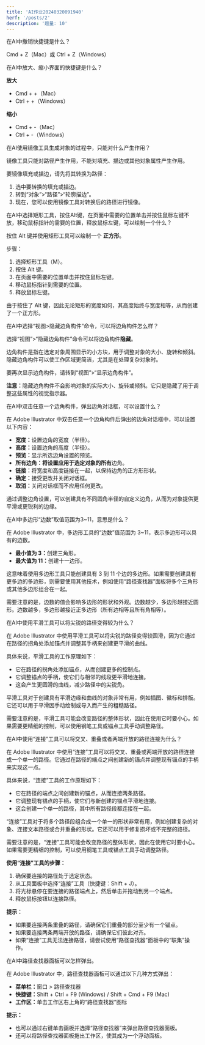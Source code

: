 ```yaml
---
title: 'AI作业20240320091940'
herf: '/posts/2'
description: '题量: 10'
---
```




<div className="prose mx-auto">

在AI中撤销快捷键是什么？

<div class="relative mt-2.5 box-border max-w-full select-text rounded-[10px] border border-solid border-[hsla(0,0%,100%,0.192)] bg-[#000] p-2.5 text-sm transition-all duration-[0.3s] ease-[ease]">
  <div class="m-0 bg-transparent leading-normal text-white" dir="auto" style="font-size: 14px;"><p dir="auto">Cmd + Z（Mac）或 Ctrl + Z（Windows）</p></div>
</div>

在AI中放大、缩小界面的快捷键是什么？

<div class="relative mt-2.5 box-border max-w-full select-text rounded-[10px] border border-solid border-[hsla(0,0%,100%,0.192)] bg-[#000] p-2.5 text-sm transition-all duration-[0.3s] ease-[ease]">
  <div class="m-0 bg-transparent leading-normal text-white" dir="auto" style="font-size: 14px;">
    <p class="mb-4" dir="auto"><strong class="font-semibold">放大</strong></p>
    <ul class="mb-4 mt-0 pl-[2em]">
      <li>Cmd + +（Mac）</li>
      <li>Ctrl + +（Windows）</li>
    </ul>
    <p class="mb-4" dir="auto"><strong class="font-semibold">缩小</strong></p>
    <ul class="mb-4 mt-0 pl-[2em]">
      <li>Cmd + -（Mac）</li>
      <li>Ctrl + -（Windows）</li>
    </ul>
  </div>
</div>

在AI使用镜像工具生成对象的过程中，只能对什么产生作用？

<div class="relative mt-2.5 box-border max-w-full select-text rounded-[10px] border border-solid border-[hsla(0,0%,100%,0.192)] bg-[#000] p-2.5 text-sm transition-all duration-[0.3s] ease-[ease]">
  <div class="m-0 bg-transparent leading-normal text-white" dir="auto" style="font-size: 14px;">
    <p class="mb-4 mt-0" dir="auto">镜像工具只能对路径产生作用，不能对填充、描边或其他对象属性产生作用。</p>
    <p class="mb-4 mt-0" dir="auto">要镜像填充或描边，请先将其转换为路径：</p>
    <ol class="mt-0 pl-[2em]">
      <li>选中要转换的填充或描边。</li>
      <li>转到“对象”&gt;“路径”&gt;“轮廓描边”。</li>
      <li>现在，您可以使用镜像工具对转换后的路径进行镜像。</li>
    </ol>
  </div>
</div>

在AI中选择矩形工具，按住Alt键，在页面中需要的位置单击并按住鼠标左键不放，移动鼠标指针的需要的位置，释放鼠标左键，可以绘制一个什么？

<div class="relative mt-2.5 box-border max-w-full select-text rounded-[10px] border border-solid border-[hsla(0,0%,100%,0.192)] bg-[#000] p-2.5 text-sm transition-all duration-[0.3s] ease-[ease]">
  <div class="m-0 bg-transparent leading-normal text-white" dir="auto" style="font-size: 14px;">
    <p class="mb-4 mt-0" dir="auto">按住 Alt 键并使用矩形工具可以绘制一个 <strong class="font-semibold">正方形</strong>。</p>
    <p class="mb-4 mt-0" dir="auto">步骤：</p>
    <ol class="mt-0 pl-[2em]">
      <li>选择矩形工具（M）。</li>
      <li>按住 Alt 键。</li>
      <li>在页面中需要的位置单击并按住鼠标左键。</li>
      <li>移动鼠标指针到需要的位置。</li>
      <li>释放鼠标左键。</li>
    </ol>
    <p class="mt-0" dir="auto">由于按住了 Alt 键，因此无论矩形的宽度如何，其高度始终与宽度相等，从而创建了一个正方形。</p>
  </div>
</div>

在AI中选择“视图>隐藏边角构件”命令，可以将边角构件怎么样？

<div class="relative mt-2.5 box-border max-w-full select-text rounded-[10px] border border-solid border-[hsla(0,0%,100%,0.192)] bg-[#000] p-2.5 text-sm transition-all duration-[0.3s] ease-[ease]">
  <div class="m-0 bg-transparent leading-normal text-white" dir="auto" style="font-size: 14px;">
    <p class="mb-4 mt-0" dir="auto">选择“视图”&gt;“隐藏边角构件”命令可以将边角构件<strong class="font-semibold">隐藏</strong>。</p>
    <p class="mb-4 mt-0" dir="auto">边角构件是指在选定对象周围显示的小方块，用于调整对象的大小、旋转和倾斜。隐藏边角构件可以使工作区域更简洁，尤其是在处理复杂对象时。</p>
    <p class="mb-4 mt-0" dir="auto">要再次显示边角构件，请转到“视图”&gt;“显示边角构件”。</p>
    <p class="mt-0" dir="auto"><strong class="font-semibold">注意：</strong>隐藏边角构件不会影响对象的实际大小、旋转或倾斜。它只是隐藏了用于调整这些属性的视觉指示器。</p>
  </div>
</div>

在AI中双击任意一个边角构件，弹出边角对话框，可以设置什么？

<div class="relative mt-2.5 box-border max-w-full select-text rounded-[10px] border border-solid border-[hsla(0,0%,100%,0.192)] bg-[#000] p-2.5 text-sm transition-all duration-[0.3s] ease-[ease]">
  <div class="m-0 bg-transparent leading-normal text-white" dir="auto" style="font-size: 14px;">
    <p class="mb-4 mt-0" dir="auto">在 Adobe Illustrator 中双击任意一个边角构件后弹出的边角对话框中，可以设置以下内容：</p>
    <ul class="mb-4 mt-0 pl-[2em]">
      <li><strong class="font-semibold">宽度：</strong>设置边角的宽度（半径）。</li>
      <li><strong class="font-semibold">高度：</strong>设置边角的高度（半径）。</li>
      <li><strong class="font-semibold">预览：</strong>显示所选边角设置的预览。</li>
      <li><strong>所有边角：<strong>将设置应用于选定对象的</strong>所有</strong>边角。</li>
      <li><strong class="font-semibold">链接：</strong>将宽度和高度链接在一起，以保持边角的正方形形状。</li>
      <li><strong class="font-semibold">确定：</strong>接受更改并关闭对话框。</li>
      <li><strong class="font-semibold">取消：</strong>关闭对话框而不应用任何更改。</li>
    </ul>
    <p class="mt-0" dir="auto">通过调整边角设置，可以创建具有不同圆角半径的自定义边角，从而为对象提供更平滑或更锐利的边缘。</p>
  </div>
</div>

在AI中多边形“边数”取值范围为3~11，意思是什么？

<div class="relative mt-2.5 box-border max-w-full select-text rounded-[10px] border border-solid border-[hsla(0,0%,100%,0.192)] bg-[#000] p-2.5 text-sm transition-all duration-[0.3s] ease-[ease]">
  <div class="m-0 bg-transparent leading-normal text-white" dir="auto" style="font-size: 14px;">
    <p class="mb-4 mt-0" dir="auto">在 Adobe Illustrator 中，多边形工具的“边数”值范围为 3~11，表示多边形可以具有的边数。</p>
    <ul class="mb-4 mt-0 pl-[2em]">
      <li><strong class="font-semibold">最小值为 3：</strong>创建三角形。</li>
      <li><strong class="font-semibold">最大值为 11：</strong>创建十一边形。</li>
    </ul>
    <p class="mb-4 mt-0" dir="auto">这意味着使用多边形工具只能创建具有 3 到 11 个边的多边形。如果需要创建具有更多边的多边形，则需要使用其他技术，例如使用“路径查找器”面板将多个三角形或其他多边形组合在一起。</p>
    <p class="mt-0" dir="auto">需要注意的是，边数的值会影响多边形的形状和外观。边数越少，多边形越接近圆形。边数越多，多边形越接近正多边形（所有边相等且所有角相等）。</p>
  </div>
</div>

在AI中使用平滑工具可以将尖锐的路径变得较为什么？

<div class="relative mt-2.5 box-border max-w-full select-text rounded-[10px] border border-solid border-[hsla(0,0%,100%,0.192)] bg-[#000] p-2.5 text-sm transition-all duration-[0.3s] ease-[ease]">
  <div class="m-0 bg-transparent leading-normal text-white" dir="auto" style="font-size: 14px;">
    <p class="mb-4 mt-0" dir="auto">在 Adobe Illustrator 中使用平滑工具可以将尖锐的路径变得较圆滑，因为它通过在路径的拐角处添加锚点并调整其手柄来创建更平滑的曲线。</p>
    <p class="mb-4 mt-0" dir="auto">具体来说，平滑工具的工作原理如下：</p>
    <ul class="mb-4 mt-0 pl-[2em]">
      <li>它在路径的拐角处添加锚点，从而创建更多的控制点。</li>
      <li>它调整锚点的手柄，使它们与相邻的线段更平滑地连接。</li>
      <li>这会产生更圆滑的曲线，减少路径中的尖锐角。</li>
    </ul>
    <p class="mb-4 mt-0" dir="auto">平滑工具对于创建具有平滑边缘和曲线的对象非常有用，例如插图、徽标和排版。它还可以用于平滑因手动绘制或导入而产生的粗糙路径。</p>
    <p class="mt-0" dir="auto">需要注意的是，平滑工具可能会改变路径的整体形状，因此在使用它时要小心。如果需要更精细的控制，可以使用钢笔工具或锚点工具手动调整路径。</p>
  </div>
</div>

在AI中使用“连接”工具可以将交叉、重叠或者两端开放的路径连接为什么？

<div class="relative mt-2.5 box-border max-w-full select-text rounded-[10px] border border-solid border-[hsla(0,0%,100%,0.192)] bg-[#000] p-2.5 text-sm transition-all duration-[0.3s] ease-[ease]">
  <div class="m-0 bg-transparent leading-normal text-white" dir="auto" style="font-size: 14px;">
    <p class="mb-4 mt-0" dir="auto">在 Adobe Illustrator 中使用“连接”工具可以将交叉、重叠或两端开放的路径连接成一个单一的路径。它通过在路径的端点之间创建新的锚点并调整现有锚点的手柄来实现这一点。</p>
    <p class="mb-4 mt-0" dir="auto">具体来说，“连接”工具的工作原理如下：</p>
    <ul class="mb-4 mt-0 pl-[2em]">
      <li>它在路径的端点之间创建新的锚点，从而连接两条路径。</li>
      <li>它调整现有锚点的手柄，使它们与新创建的锚点平滑地连接。</li>
      <li>这会创建一个单一的路径，其中所有路径段都连接在一起。</li>
    </ul>
    <p class="mb-4 mt-0" dir="auto">“连接”工具对于将多个路径段组合成一个单一的形状非常有用，例如创建复杂的对象、连接文本路径或合并重叠的形状。它还可以用于修复损坏或不完整的路径。</p>
    <p class="mb-4 mt-0" dir="auto">需要注意的是，“连接”工具可能会改变路径的整体形状，因此在使用它时要小心。如果需要更精细的控制，可以使用钢笔工具或锚点工具手动调整路径。</p>
    <p class="mb-4 mt-0" dir="auto"><strong class="font-semibold">使用“连接”工具的步骤：</strong></p>
    <ol class="mt-0 pl-[2em]">
      <li>确保要连接的路径处于选定状态。</li>
      <li>从工具面板中选择“连接”工具（快捷键：Shift + J）。</li>
      <li>将光标悬停在要连接的路径端点上，然后单击并拖动到另一个端点。</li>
      <li>释放鼠标按钮以连接路径。</li>
    </ol>
    <p class="mt-0" dir="auto"><strong class="font-semibold">提示：</strong></p>
    <ul class="mb-4 mt-0 pl-[2em]">
      <li>如果要连接两条重叠的路径，请确保它们重叠的部分至少有一个锚点。</li>
      <li>如果要连接两条两端开放的路径，请确保它们彼此对齐。</li>
      <li>如果“连接”工具无法连接路径，请尝试使用“路径查找器”面板中的“联集”操作。</li>
    </ul>
  </div>
</div>

在AI中路径查找器面板可以怎样弹出。

<div class="relative mt-2.5 box-border max-w-full select-text rounded-[10px] border border-solid border-[hsla(0,0%,100%,0.192)] bg-[#000] p-2.5 text-sm transition-all duration-[0.3s] ease-[ease]">
  <div class="m-0 bg-transparent leading-normal text-white" dir="auto" style="font-size: 14px;">
    <p class="mb-4 mt-0" dir="auto">在 Adobe Illustrator 中，路径查找器面板可以通过以下几种方式弹出：</p>
    <ul class="mb-4 mt-0 pl-[2em]">
      <li><strong class="font-semibold">菜单栏：</strong>窗口 &gt; 路径查找器</li>
      <li><strong class="font-semibold">快捷键：</strong>Shift + Ctrl + F9 (Windows) / Shift + Cmd + F9 (Mac)</li>
      <li><strong class="font-semibold">工作区：</strong>单击工作区右上角的“路径查找器”图标</li>
    </ul>
    <p class="mt-0" dir="auto"><strong>提示：</strong></p>
    <ul class="mb-4 mt-0 pl-[2em]">
      <li>也可以通过右键单击画板并选择“路径查找器”来弹出路径查找器面板。</li>
      <li>还可以将路径查找器面板拖出工作区，使其成为一个浮动面板。</li>
    </ul>
  </div>
</div>


<div className="py-4">

<AppreciateQRCodes client:visible />

</div>

</div>